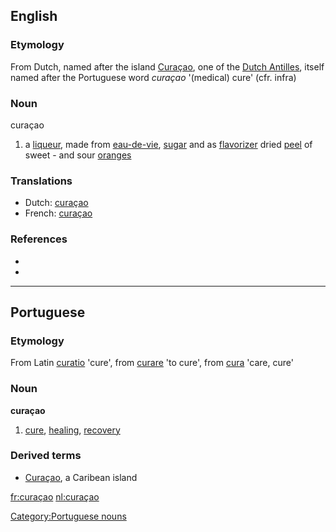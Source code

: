 ==English==

===Etymology===
From Dutch, named after the island [[Curaçao]], one of the [[Dutch Antilles]], itself named after the Portuguese word ''curaçao'' '(medical) cure' (cfr. infra)

===Noun===
{{en-noun}} curaçao

# a [[liqueur]], made from [[eau-de-vie]], [[sugar]] and as [[flavorizer]] dried [[peel]] of sweet - and sour [[orange]]s

===Translations===
{{rfc-level|Translations at L3+ (AutoFormat would have corrected level of Translations)}}
*Dutch: [[curaçao]] {{m}}
*French: [[curaçao]] {{m}}

===References===
* {{Websters}}
* {{NPLarousse}}

----

==Portuguese==

===Etymology===
From Latin [[curatio]] 'cure', from [[curare]] 'to cure', from [[cura]] 'care, cure'

===Noun===
'''curaçao'''

# [[cure]], [[healing]], [[recovery]]

===Derived terms===
* [[Curaçao]], a Caribean island

[[Category:Portuguese nouns]]

[[fr:curaçao]]
[[nl:curaçao]]